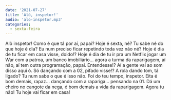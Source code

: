 ```yaml
---
date: '2021-07-27'
title: 'Alô, inspetor!'
audio: 'alo-inspetor.mp3'
categories:
  - sexta-feira
---
```


Alô inspetor! Como é que tá por aí, papai? Hoje é sexta, né? Tu sabe né do que hoje é dia? Eu num preciso ficar repetindo toda vez não né? Hoje é dia de tu ficar em casa visse, doido!? Hoje é dia de tu ir pra um Netflix jogar um War com a patroa, um banco imobiliário... agora a turma da raparigagem, aí não, aí tem outra programação, papai. Entendesse!? Aí a gente vai ao som disso aqui ó. Só dançando com a 02, pifado visse!? A rola dando tom, tá ligado? Tu num sabe o que é isso não. Foi do teu tempo, inspetor. Eita é bom demais, rapaz... dançando com a rapariga... pensando na 01. Dá um cheiro no cangote da nega, é bom demais a vida da raparigagem. Agora tu não! Tu hoje vai ficar em casa!